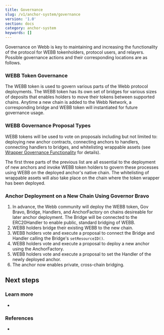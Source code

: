 ```yaml
---
title: Governance
slug: /v1/anchor-system/governance
version: '1.0'
section: docs
category: anchor-system
keywords: []
---
```


Governance on Webb is key to maintaining and increasing the functionality of the protocol for WEBB tokenholders,
protocol users, and relayers. Possible governance actions and their corresponding locations are as follows.

### WEBB Token Governance

The WEBB token is used to govern various parts of the Webb protocol deployments. The WEBB token has its own
set of bridges for various sizes of deposits that enables holders to move their tokens between supported chains.
Anytime a new chain is added to the Webb Network, a corresponding bridge and WEBB token will instantiated for
future governance usage.

### WEBB Governance Proposal Types

WEBB tokens will be used to vote on proposals including but not limited to: deploying new anchor contracts,
connecting anchors to handlers, connecting handlers to bridges, and whitelisting wrappable assets
(see [Wrapper Governance Functionality](overview.md##Version-1.X-Governance-functionality) for details).

The first three parts of the previous list are all essential to the deployment of new anchors and invoke
WEBB token holders to govern these processes using WEBB on the deployed anchor's native chain. The whitelisting
of wrappable assets will also take place on the chain where the token wrapper has been deployed.

### Anchor Deployment on a New Chain Using Governor Bravo

1. In advance, the Webb community will deploy the WEBB token, Gov Bravo, Bridge, Handlers, and AnchorFactory on
   chains desireable for later anchor deployment. The Bridge will be connected to the ERC20Handler to enable public,
   standard bridging of WEBB.
2. WEBB holders bridge their existing WEBB to the new chain.
3. WEBB holders vote and execute a proposal to connect the Bridge and Handler calling the Bridge's `setResourceID()`.
4. WEBB holders vote and execute a proposal to deploy a new anchor using the AnchorFactory.
5. WEBB holders vote and execute a proposal to set the Handler of the newly deployed anchor.
6. The anchor now enables private, cross-chain bridging.

## Next steps

### Learn more

-

### References

-

